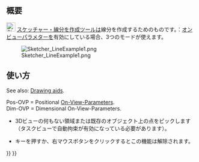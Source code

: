 <languages/>

{{Docnav/ja
|[[Sketcher_CreatePolyline/ja| ポリライン（折れ線）を作成]]
|[[Sketcher_CreateArc/ja|中心点から円弧を作成]]
|[[Sketcher_Workbench/ja|スケッチャーワークベンチ]]
|IconL=Sketcher_CreatePolyline.svg
|IconR=Sketcher_CreateArc.svg
|IconC=Workbench_Sketcher.svg
}}

{{GuiCommand/ja
|Name=Sketcher CreateLine
|Name/ja=スケッチャー・線分を作成
|MenuLocation=スケッチ → スケッチャージオメトリ → 線分を作成
|Workbenches=[[Sketcher_Workbench/ja|スケッチャー]]
|Shortcut={{KEY|G}} {{KEY|L}}
|SeeAlso=[[Sketcher_CreatePolyline/ja|スケッチャー・ポリライン（折れ線）を作成]]
}}

<span id="Description"></span>
== 概要 ==

[[Image:Sketcher_CreateLine.svg|24px]] [[Sketcher_CreateLine/ja|スケッチャー・線分を作成]]ツールは線分を作成するためのものです。{{Version|1.0}}：[[Sketcher_Preferences/ja#General|オンビューパラメター]]を有効にしている場合、3つのモードが使えます。

[[Image:Sketcher_LineExample1.png‎]]

<span id="Usage"></span>
== 使い方 ==

See also: [[Sketcher_Workbench#Drawing_aids|Drawing aids]].

Pos-OVP = Positional [[Sketcher_Preferences#General|On-View-Parameters]]. {{Version|1.0}}<br>
Dim-OVP = Dimensional On-View-Parameters. {{Version|1.0}}

<div class="mw-translate-fuzzy">
* 3Dビューの何もない領域または既存のオブジェクト上の点をピックします（タスクビューで自動拘束が有効になっている必要があります）。
* {{KEY|ESC}}キーを押すか、右マウスボタンをクリックするとこの機能は解除されます。

{{clear}}
</div>


{{Docnav/ja
|[[Sketcher_CreatePolyline/ja| ポリライン（折れ線）を作成]]
|[[Sketcher_CreateArc/ja|中心点から円弧を作成]]
|[[Sketcher_Workbench/ja|スケッチャーワークベンチ]]
|IconL=Sketcher_CreatePolyline.svg
|IconR=Sketcher_CreateArc.svg
|IconC=Workbench_Sketcher.svg
}}

{{Sketcher Tools navi{{#translation:}}}}
{{Userdocnavi{{#translation:}}}}